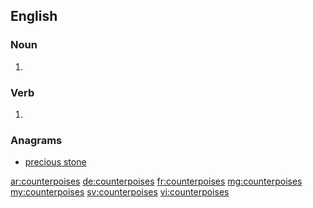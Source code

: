 ==English==

===Noun===
{{head|en|plural}}

# {{plural of|counterpoise|lang=en}}

===Verb===
{{head|en|verb form}}

# {{en-third-person singular of|counterpoise}}

===Anagrams===
* [[precious stone#English|precious stone]]

[[ar:counterpoises]]
[[de:counterpoises]]
[[fr:counterpoises]]
[[mg:counterpoises]]
[[my:counterpoises]]
[[sv:counterpoises]]
[[vi:counterpoises]]